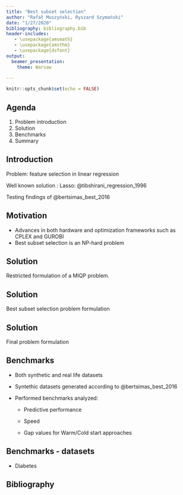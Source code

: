 ```yaml
---
title: "Best subset selection"
author: "Rafał Muszyński, Ryszard Szymański"
date: "1/27/2020"
bibliography: bibliography.bib
header-includes:
   - \usepackage{amsmath}
   - \usepackage{amsthm}
   - \usepackage{dsfont}
output: 
  beamer_presentation:
    theme: Warsaw
  
---
```


```r
knitr::opts_chunk$set(echo = FALSE)
```

## Agenda

1. Problem introduction
2. Solution
3. Benchmarks
4. Summary

## Introduction
Problem: feature selection in linear regression
\begin{equation}
\begin{split}
y = X \beta + \epsilon \\ 
\min_{\beta} ||y - X \beta||_2^2 
\end{split}
\end{equation}

Well known solution : Lasso: @tibshirani_regression_1996
\begin{equation}
\min_{\beta} \frac{1}{2}||y - X \beta||_2^2 + \lambda ||\beta||_1
\end{equation}

Testing findings of @bertsimas_best_2016 

## Motivation

- Advances in both hardware and optimization frameworks such as CPLEX and GUROBI
- Best subset selection is an NP-hard problem


## Solution
Restricted formulation of a MIQP problem.

\begin{equation}
    \begin{split}
        &\min \alpha^TQ\alpha + \alpha^Ta \\
        \text{s.t. } \quad &A\alpha < b \\
        &\alpha_i \in \{0,1\}, i \in \mathcal{I} \\
        &\alpha_i \in I\!R, i \notin \mathcal{I}\\
    \end{split}
\end{equation}


## Solution
Best subset selection problem formulation

\begin{equation}
\label{eq:bertsimas_problem}
\begin{split}
    &\min_{\beta} ||y - X \beta||_2^2 \\ 
    \text{s.t. } \quad &||\beta||_0  \leq k \\
    &||\beta||_0  = \sum_{i=1}^p 1(\beta_i \neq 0)\\
\end{split}
\end{equation}

## Solution
Final problem formulation
\begin{equation}
\begin{split}
&\min_{\beta, z} \frac{1}{2} \beta^{T}(X^{T} X) \beta-\langle X'y, \beta \rangle+\frac{1}{2}\|y\|_{2}^{2} \\
\text { s.t. } \quad &(\beta_{i}, z'_{i}): \text{SOS-1}, \quad i=1, \ldots, p \\ 
&z'_{i} \in\{0,1\}, \quad i=1, \ldots, p \\
&\sum_{i=1}^{p} z'_{i} \geq p - k \\ 
&-\mathcal{M}_{U} \leq \beta_{i} \leq \mathcal{M}_{U}, \quad  i=1, \ldots, p  \\
\end{split}
\end{equation}

## Benchmarks

- Both synthetic and real life datasets

- Syntethic datasets generated according to @bertsimas_best_2016

- Performed benchmarks analyzed:

  - Predictive performance
  
  - Speed
  
  - Gap values for Warm/Cold start approaches
  
## Benchmarks - datasets

- Diabetes

## Bibliography



